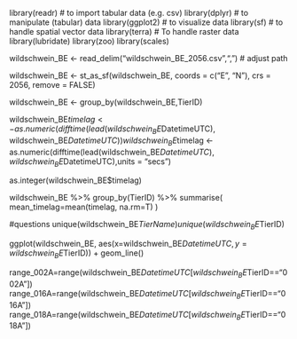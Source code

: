 

library(readr)        # to import tabular data (e.g. csv)
library(dplyr)        # to manipulate (tabular) data
library(ggplot2)      # to visualize data
library(sf)           # to handle spatial vector data
library(terra)        # To handle raster data
library(lubridate)
library(zoo)
library(scales)


wildschwein_BE <- read_delim("wildschwein_BE_2056.csv",",") # adjust path

wildschwein_BE <- st_as_sf(wildschwein_BE, coords = c("E", "N"), crs = 2056, remove = FALSE)

#################################################################################


wildschwein_BE <- group_by(wildschwein_BE,TierID)

wildschwein_BE$timelag  <- as.numeric(difftime(lead(wildschwein_BE$DatetimeUTC), wildschwein_BE$DatetimeUTC))
wildschwein_BE$timelag  <- as.numeric(difftime(lead(wildschwein_BE$DatetimeUTC), wildschwein_BE$DatetimeUTC),units = "secs")


as.integer(wildschwein_BE$timelag)

wildschwein_BE %>% 
  group_by(TierID) %>%
  summarise(
    mean_timelag=mean(timelag, na.rm=T)
  )

#questions 
unique(wildschwein_BE$TierName)
unique(wildschwein_BE$TierID)


ggplot(wildschwein_BE, aes(x=wildschwein_BE$DatetimeUTC, y=wildschwein_BE$TierID)) +
  geom_line()

range_002A=range(wildschwein_BE$DatetimeUTC[wildschwein_BE$TierID=="002A"])
range_016A=range(wildschwein_BE$DatetimeUTC[wildschwein_BE$TierID=="016A"])
range_018A=range(wildschwein_BE$DatetimeUTC[wildschwein_BE$TierID=="018A"])






